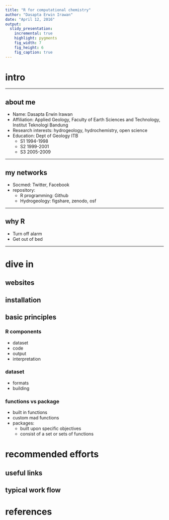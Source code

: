 ```yaml
---
title: "R for computational chemistry"
author: "Dasapta Erwin Irawan"
date: "April 12, 2016"
output: 
  slidy_presentation:
    incremental: true
    highlight: pygments
    fig_width: 7
    fig_height: 6
    fig_caption: true
---
```




# intro

----

## about me

- Name: Dasapta Erwin Irawan
- Affiliation: Applied Geology, Faculty of Earth Sciences and Technology, Institut Teknologi Bandung
- Research interests: hydrogeology, hydrochemistry, open science
- Education: Dept of Geology ITB 
    + S1 1994-1998
    + S2 1999-2001
    + S3 2005-2009

----

## my networks

- Socmed: Twitter, Facebook
- repository:
  + R programming: Github
  + Hydrogeology: figshare, zenodo, osf
    

----

## why R

- Turn off alarm
- Get out of bed

----

# dive in

## websites

## installation

## basic principles

### R components

- dataset
- code
- output
- interpretation

### dataset

- formats
- building 

### functions vs package

- built in functions
- custom mad functions
- packages:
  + built upon specific objectives
  + consist of a set or sets of functions

# recommended efforts

## useful links

## typical work flow

## 

# references
